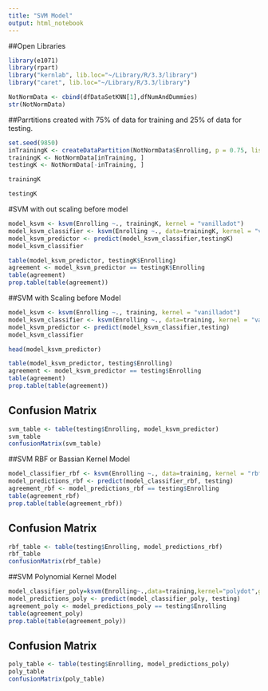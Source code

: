 ```yaml
---
title: "SVM Model"
output: html_notebook
---
```

##Open Libraries
```r
library(e1071)
library(rpart)
library("kernlab", lib.loc="~/Library/R/3.3/library")
library("caret", lib.loc="~/Library/R/3.3/library")

```
```r
NotNormData <- cbind(dfDataSetKNN[1],dfNumAndDummies)
str(NotNormData)
```
##Parrtitions created with 75% of data for training and 25% of data for testing.
```r
set.seed(9850)
inTrainingK <- createDataPartition(NotNormData$Enrolling, p = 0.75, list = FALSE)
trainingK <- NotNormData[inTraining, ]
testingK <- NotNormData[-inTraining, ]
```

```r
trainingK
```

```r
testingK
```
#SVM with out scaling before model

```r
model_ksvm <- ksvm(Enrolling ~., trainingK, kernel = "vanilladot")
model_ksvm_classifier <- ksvm(Enrolling ~., data=trainingK, kernel = "vanilladot",scaled=FALSE)
model_ksvm_predictor <- predict(model_ksvm_classifier,testingK)
model_ksvm_classifier

```

```r
table(model_ksvm_predictor, testingK$Enrolling) 
agreement <- model_ksvm_predictor == testingK$Enrolling
table(agreement)
prop.table(table(agreement))

```
##SVM with Scaling before Model
```r
model_ksvm <- ksvm(Enrolling ~., training, kernel = "vanilladot")
model_ksvm_classifier <- ksvm(Enrolling ~., data=training, kernel = "vanilladot", scale=TRUE)
model_ksvm_predictor <- predict(model_ksvm_classifier,testing)
model_ksvm_classifier

```

```r
head(model_ksvm_predictor)
```
```r
table(model_ksvm_predictor, testing$Enrolling) 
agreement <- model_ksvm_predictor == testing$Enrolling
table(agreement)
prop.table(table(agreement))

```
## Confusion Matrix
```r
svm_table <- table(testing$Enrolling, model_ksvm_predictor)
svm_table
confusionMatrix(svm_table)
```



##SVM RBF or Bassian Kernel Model
```r
model_classifier_rbf <- ksvm(Enrolling ~., data=training, kernel = "rbfdot")
model_predictions_rbf <- predict(model_classifier_rbf, testing)
agreement_rbf <- model_predictions_rbf == testing$Enrolling
table(agreement_rbf)
prop.table(table(agreement_rbf))
```

## Confusion Matrix
```r
rbf_table <- table(testing$Enrolling, model_predictions_rbf)
rbf_table
confusionMatrix(rbf_table)
```
##SVM Polynomial Kernel Model
```r
model_classifier_poly=ksvm(Enrolling~.,data=training,kernel="polydot",gama=1,cost=1)
model_predictions_poly <- predict(model_classifier_poly, testing)
agreement_poly <- model_predictions_poly == testing$Enrolling
table(agreement_poly)
prop.table(table(agreement_poly))

```
## Confusion Matrix
```r
poly_table <- table(testing$Enrolling, model_predictions_poly)
poly_table
confusionMatrix(poly_table)
```


